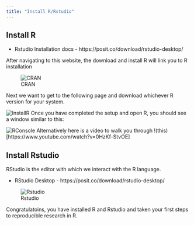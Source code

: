 ```yaml
---
title: "Install R/Rstudio"
---
```


## Install R

- Rstudio Installation docs - https://posit.co/download/rstudio-desktop/

After navigating to this website, the download and install R will link you to R installation

![CRAN](../meta/download.png)

Next we want to get to the following page and download whichever R version for your system.

![InstallR](../meta/installr.png)
Once you have completed the setup and open R, you should see a window similar to this:

![RConsole](../meta/Rconsole.png)
Alternatively here is a video to walk you through !(this)[https://www.youtube.com/watch?v=0HzKf-StvOE]

## Install Rstudio

RStudio is the editor with which we interact with the R language.

- RStudio Desktop - https://posit.co/download/rstudio-desktop/

![Rstudio](../meta/RstudioIDE.png)

Congratulatoins, you have installed R and Rstudio and taken your first steps to reproducible research in R.